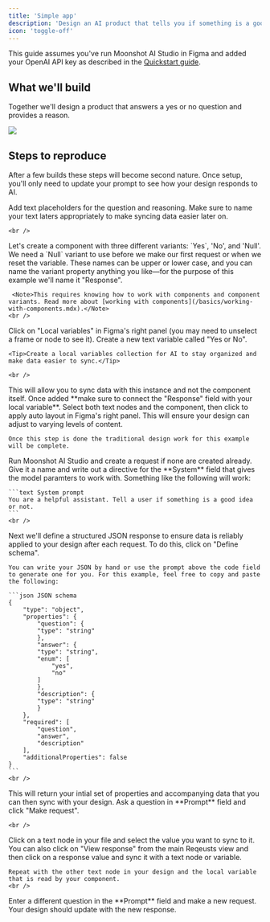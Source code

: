 ```yaml
---
title: 'Simple app'
description: 'Design an AI product that tells you if something is a good idea'
icon: 'toggle-off'
---
```


<Note>This guide assumes you've run Moonshot AI Studio in Figma and added your OpenAI API key as described in the [Quickstart guide](/quickstart).</Note>

## What we'll build

Together we'll design a product that answers a yes or no question and provides a reason.

<Frame caption="Example only. You are welcome to make a better looking version 🙂">
  <img src="/images/examples/simple-app/end-result.png" />
</Frame>

## Steps to reproduce

After a few builds these steps will become second nature. Once setup, you'll only need to update your prompt to see how your design responds to AI.

<Steps>
  <Step title="Add text nodes">
    Add text placeholders for the question and reasoning. Make sure to name your text laters appropriately to make syncing data easier later on.

    <br />
  </Step>

  <Step title="Create a multi-variant component">
    Let's create a component with three different variants: `Yes`, 'No', and 'Null'. We need a `Null` variant to use before we make our first request or when we reset the variable. These names can be upper or lower case, and you can name the variant property anything you like—for the purpose of this example we'll name it "Response".

     <Note>This requires knowing how to work with components and component variants. Read more about [working with components](/basics/working-with-components.mdx).</Note>
    <br />
  </Step>

  <Step title="Create a local variable">
    Click on "Local variables" in Figma's right panel (you may need to unselect a frame or node to see it). Create a new text variable called "Yes or No".

    <Tip>Create a local variables collection for AI to stay organized and make data easier to sync.</Tip>

    <br />
  </Step>

  <Step title="Add an instance of your component to your design">
    This will allow you to sync data with this instance and not the component itself. Once added **make sure to connect the "Response" field with your local variable**.
  </Step>

  <Step title="Apply auto layout">
    Select both text nodes and the component, then click to apply auto layout in Figma's right panel. This will ensure your design can adjust to varying levels of content.

    Once this step is done the traditional design work for this example will be complete.
  </Step>

  <Step title="Create a request">
    Run Moonshot AI Studio and create a request if none are created already. Give it a name and write out a directive for the **System** field that gives the model paramters to work with. Something like the following will work:
    
    ```text System prompt
    You are a helpful assistant. Tell a user if something is a good idea or not.
    ```
    <br />
  </Step>

  <Step title="Define your schema">
    Next we'll define a structured JSON response to ensure data is reliably applied to your design after each request. To do this, click on "Define schema".

    You can write your JSON by hand or use the prompt above the code field to generate one for you. For this example, feel free to copy and paste the following:

    ```json JSON schema
    {
        "type": "object",
        "properties": {
            "question": {
            "type": "string"
            },
            "answer": {
            "type": "string",
            "enum": [
                "yes",
                "no"
            ]
            },
            "description": {
            "type": "string"
            }
        },
        "required": [
            "question",
            "answer",
            "description"
        ],
        "additionalProperties": false
    }
    ```
    <br />
  </Step>

  <Step title="Make an initial request">
    This will return your intial set of properties and accompanying data that you can then sync with your design. Ask a question in **Prompt** field and click "Make request".

    <br />
  </Step>

  <Step title="Sync response data with text nodes and variable">
    Click on a text node in your file and select the value you want to sync to it. You can also click on "View response" from the main Reqeusts view and then click on a response value and sync it with a text node or variable.

    Repeat with the other text node in your design and the local variable that is read by your component.
    <br />
  </Step>
  
  <Step title="Make a new request">
    Enter a different question in the **Prompt** field and make a new request. Your design should update with the new response.
    <br />
  </Step>
</Steps>